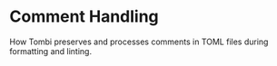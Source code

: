 # Comment Handling

How Tombi preserves and processes comments in TOML files during formatting and linting.

